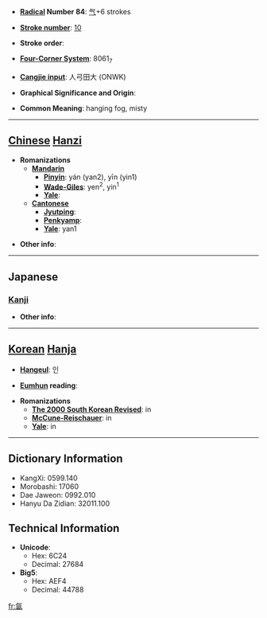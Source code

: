 * '''[[Wiktionary:Chinese radical index| Radical]] Number 84''': [[Wiktionary:Chinese radical index 气|气]]+6 strokes

* '''[[Wiktionary:Chinese total strokes index|Stroke number]]''': [[Wiktionary:Chinese total strokes index 10|10]]

* '''Stroke order''': 

* '''[[Wiktionary:Chinese four corner index|Four-Corner System]]''': 8061<sub>7</sub>

* '''[[Wiktionary:Chinese Cangjie index|Cangjie input]]''': 人弓田大 (ONWK)

* '''Graphical Significance and Origin''': 

* '''Common Meaning''': hanging fog, misty

----

== [[Chinese]] [[Hanzi]] ==

* '''Romanizations'''
** '''[[Mandarin]]'''
*** '''[[Pinyin]]''': yán (yan2), yīn (yin1)
*** '''[[Wade-Giles]]''': yen<sup>2</sup>, yin<sup>1</sup>
*** '''[[Yale]]''': 
** '''[[Cantonese]]'''
*** '''[[Jyutping]]''':
*** '''[[Penkyamp]]''': 
*** '''[[Yale]]''': yan1

* '''Other info''': 

----

==Japanese==
===[[Kanji]]===
{{kanji|on readings=[[いん]] (in)|kun readings=}}

* '''Other info''':  

----

== [[Korean]] [[Hanja]] ==

* '''[[Hangeul]]''': 인

* '''[[Eumhun]] reading''': 

* '''Romanizations'''
** '''[[The 2000 South Korean Revised Romanization|The 2000 South Korean Revised]]''': in
** '''[[McCune-Reischauer]]''': in
** '''[[Yale]]''': in

----

== Dictionary Information ==

* KangXi: 0599.140
* Morobashi: 17060
* Dae Jaweon: 0992.010
* Hanyu Da Zidian: 32011.100

== Technical Information ==

* '''Unicode''':
** Hex: 6C24
** Decimal: 27684
* '''Big5''':
** Hex: AEF4
** Decimal: 44788

[[fr:氤]]